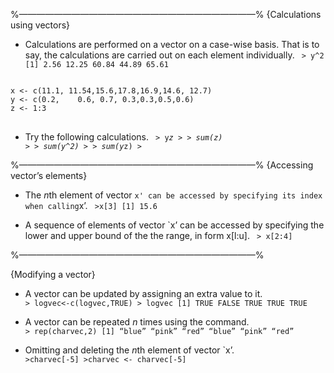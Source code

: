 



%---------------------------------------------------------------------------------%
{Calculations using vectors}


* Calculations are performed on a vector on a case-wise basis.
That is to say, the calculations are carried out on each element individually.
<code>
> y^2
[1]  2.56 12.25 60.84 44.89 65.61
</code>

<pre>
<code>
x <- c(11.1, 11.54,15.6,17.8,16.9,14.6, 12.7)
y <- c(0.2,    0.6, 0.7, 0.3,0.3,0.5,0.6)
z <- 1:3
</code>
</pre>



* Try the following calculations.
<code>
> y*z
>
> sum(z)
>
> sum(y^2)
>
> sum(y*z)
>
</code>


%---------------------------------------------------------------------------------%
{Accessing vector's elements}


* The $n$th element of vector `x' can be accessed by
specifying its index when calling `x'.
<code>
>x[3]
[1] 15.6
</code>

* A sequence of  elements of vector `x' can be accessed by
specifying the lower and upper bound of the the range, in form
x[l:u].
<code>
> x[2:4]
</code>




%---------------------------------------------------------------------------------%

{Modifying a vector}


* A vector can be updated by assigning an extra value to it.
<code>
> logvec<-c(logvec,TRUE)
> logvec
[1]  TRUE FALSE  TRUE  TRUE  TRUE
</code>

* A vector can be repeated $n$ times using the \texttt{rep()} command.
<code>
> rep(charvec,2)
[1] "blue" "pink" "red" "blue" "pink" "red"
</code>

* Omitting and deleting the $n$th element of vector `x'.
<code>
>charvec[-5]
>charvec <- charvec[-5]
</code>



